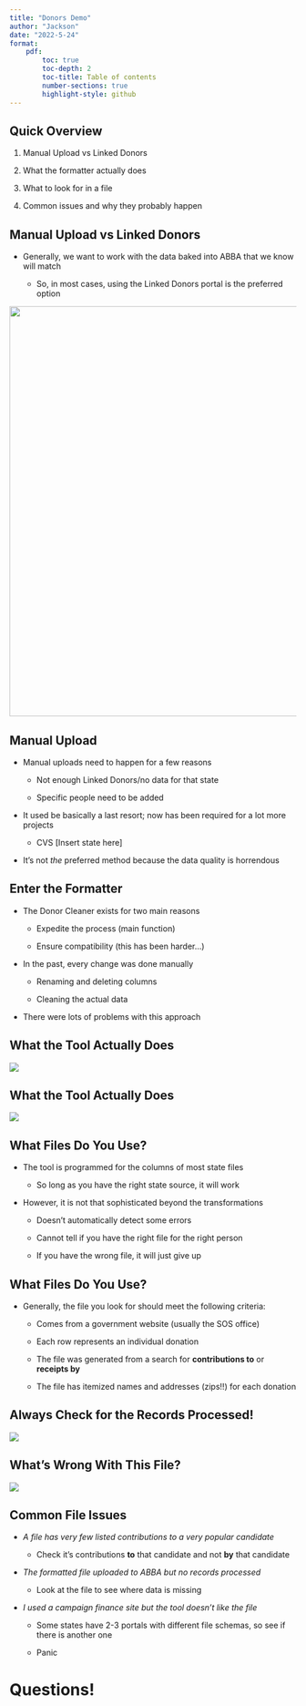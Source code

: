 ```yaml
---
title: "Donors Demo"
author: "Jackson"
date: "2022-5-24"
format:
    pdf:
        toc: true
        toc-depth: 2
        toc-title: Table of contents
        number-sections: true
        highlight-style: github
---
```


## Quick Overview

1.  Manual Upload vs Linked Donors

2.  What the formatter actually does

3.  What to look for in a file

4.  Common issues and why they probably happen

## Manual Upload vs Linked Donors

-   Generally, we want to work with the data baked into ABBA that we know will match

    -   So, in most cases, using the Linked Donors portal is the preferred option

![](images/linked_demo-02.png){fig-align="center" width="720"}

## Manual Upload

-   Manual uploads need to happen for a few reasons

    -   Not enough Linked Donors/no data for that state

    -   Specific people need to be added

-   It used be basically a last resort; now has been required for a lot more projects

    -   CVS \[Insert state here\]

-   It's not *the* preferred method because the data quality is horrendous

## Enter the Formatter

-   The Donor Cleaner exists for two main reasons

    -   Expedite the process (main function)

    -   Ensure compatibility (this has been harder...)

-   In the past, every change was done manually

    -   Renaming and deleting columns

    -   Cleaning the actual data

-   There were lots of problems with this approach

## What the Tool Actually Does

![](images/florida_example.png)

## What the Tool Actually Does

![](images/formatted.png){fig-align="center"}

## What Files Do You Use?

-   The tool is programmed for the columns of most state files

    -   So long as you have the right state source, it will work

-   However, it is not that sophisticated beyond the transformations

    -   Doesn't automatically detect some errors

    -   Cannot tell if you have the right file for the right person

    -   If you have the wrong file, it will just give up

## What Files Do You Use?

-   Generally, the file you look for should meet the following criteria:

    -   Comes from a government website (usually the SOS office)

    -   Each row represents an individual donation

    -   The file was generated from a search for **contributions to** or **receipts by**

    -   The file has itemized names and addresses (zips!!) for each donation

## Always Check for the Records Processed!

![](images/no_processed.png){fig-align="center"}

## What's Wrong With This File?

![](images/joseph_manchin.png){fig-align="center"}

## Common File Issues

-   *A file has very few listed contributions to a very popular candidate*

    -   Check it's contributions **to** that candidate and not **by** that candidate

-   *The formatted file uploaded to ABBA but no records processed*

    -   Look at the file to see where data is missing

-   *I used a campaign finance site but the tool doesn't like the file*

    -   Some states have 2-3 portals with different file schemas, so see if there is another one

    -   Panic

# Questions!
